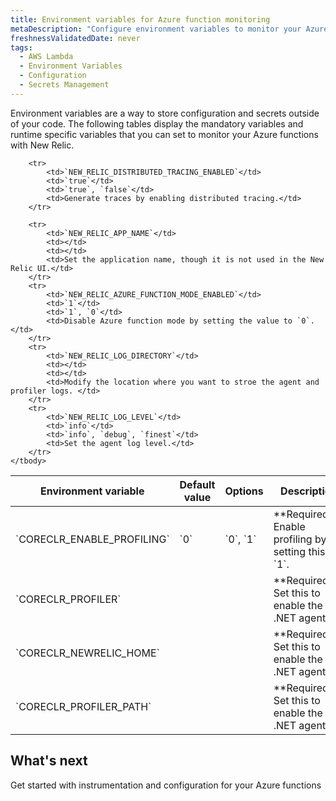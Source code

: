 ```yaml
---
title: Environment variables for Azure function monitoring
metaDescription: "Configure environment variables to monitor your Azure functions with New Relic"
freshnessValidatedDate: never
tags:
  - AWS Lambda
  - Environment Variables
  - Configuration
  - Secrets Management
---
```

Environment variables are a way to store configuration and secrets outside of your code. The following tables display the mandatory variables and runtime specific variables that you can set to monitor your Azure functions with New Relic.

<table>
    <thead>
        <tr>
            <th>Environment variable</th>
            <th>Default value</th>
            <th>Options</th>
            <th>Description</th>
        </tr>
    </thead>
    <tbody>
        <tr>
            <td>`CORECLR_ENABLE_PROFILING`</td>
            <td>`0`</td>
            <td>`0`, `1`</td>
            <td>**Required**: Enable profiling by setting this to `1`.</td>
        </tr>
        <tr>
            <td>`CORECLR_PROFILER`</td>
            <td></td>
            <td></td>
            <td>**Required**: Set this to enable the .NET agent.</td>
        </tr>
        <tr>
            <td>`CORECLR_NEWRELIC_HOME`</td>
            <td></td>
            <td></td>
            <td>**Required**: Set this to enable the .NET agent.</td>
        </tr>
        <tr>
            <td>`CORECLR_PROFILER_PATH`</td>
            <td></td>
            <td></td>
            <td>**Required**: Set this to enable the .NET agent.</td>
        </tr>
        
        <tr>
            <td>`NEW_RELIC_DISTRIBUTED_TRACING_ENABLED`</td>
            <td>`true`</td>
            <td>`true`, `false`</td>
            <td>Generate traces by enabling distributed tracing.</td>
        </tr>

        <tr>
            <td>`NEW_RELIC_APP_NAME`</td>
            <td></td>
            <td></td>
            <td>Set the application name, though it is not used in the New Relic UI.</td>
        </tr>
        <tr>
            <td>`NEW_RELIC_AZURE_FUNCTION_MODE_ENABLED`</td>
            <td>`1`</td>
            <td>`1`, `0`</td>
            <td>Disable Azure function mode by setting the value to `0`.</td>
        </tr>
        <tr>
            <td>`NEW_RELIC_LOG_DIRECTORY`</td>
            <td></td>
            <td></td>
            <td>Modify the location where you want to stroe the agent and profiler logs. </td>
        </tr>
        <tr>
            <td>`NEW_RELIC_LOG_LEVEL`</td>
            <td>`info`</td>
            <td>`info`, `debug`, `finest`</td>
            <td>Set the agent log level.</td>
        </tr>
    </tbody>
</table>


## What's next

<DocTiles>
  <DocTile title="Install and configure Azure functions monitoring" path="/docs/serverless-function-monitoring/azure-function-monitoring/install-serverless-azure-monitoring" >Get started with instrumentation and configuration for your Azure functions</DocTile>
  
</DocTiles>